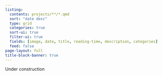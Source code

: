 ```yaml
---
listing:
  contents: projects/**/*.qmd
  sort: "date desc"
  type: grid
  categories: true
  sort-ui: true
  filter-ui: true
  fields: [image, date, title, reading-time, description, categories]
  feed: false
page-layout: full
title-block-banner: true
---
```


Under construction